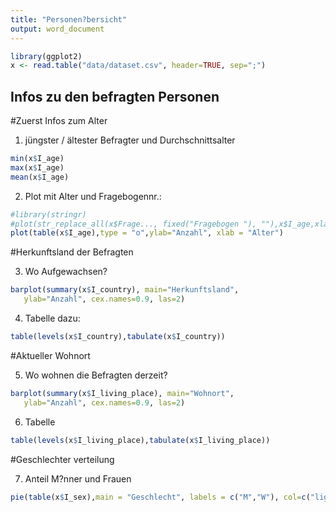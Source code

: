 ```yaml
---
title: "Personen?bersicht"
output: word_document
---
```


```r
library(ggplot2)
x <- read.table("data/dataset.csv", header=TRUE, sep=";")
```

## Infos zu den befragten Personen

#Zuerst Infos zum Alter

1. jüngster / ältester Befragter und Durchschnittsalter

```r
min(x$I_age)
max(x$I_age)
mean(x$I_age)
```

2. Plot mit Alter und Fragebogennr.:

```r
#library(stringr)
#plot(str_replace_all(x$Frage..., fixed("Fragebogen "), ""),x$I_age,xlab="FragebogenNr.",ylab="Alter")
plot(table(x$I_age),type = "o",ylab="Anzahl", xlab = "Alter")
```


#Herkunftsland der Befragten

3. Wo Aufgewachsen?

```r
barplot(summary(x$I_country), main="Herkunftsland",
   ylab="Anzahl", cex.names=0.9, las=2)
```

4. Tabelle dazu:

```r
table(levels(x$I_country),tabulate(x$I_country))
```

#Aktueller Wohnort

5. Wo wohnen die Befragten derzeit?
```r
barplot(summary(x$I_living_place), main="Wohnort",
   ylab="Anzahl", cex.names=0.9, las=2)
```

6. Tabelle

```r
table(levels(x$I_living_place),tabulate(x$I_living_place))
```

#Geschlechter verteilung

7. Anteil M?nner und Frauen
```r
pie(table(x$I_sex),main = "Geschlecht", labels = c("M","W"), col=c("lightblue","yellow"))
```